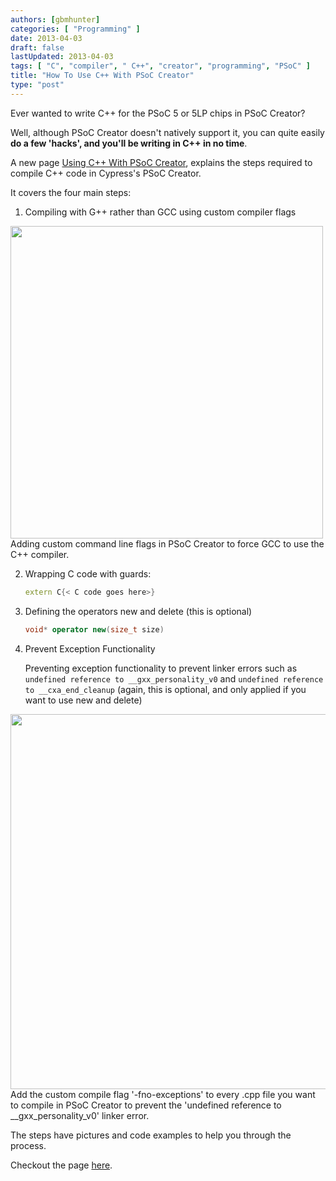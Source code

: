```yaml
---
authors: [gbmhunter]
categories: [ "Programming" ]
date: 2013-04-03
draft: false
lastUpdated: 2013-04-03
tags: [ "C", "compiler", " C++", "creator", "programming", "PSoC" ]
title: "How To Use C++ With PSoC Creator"
type: "post"
---
```



Ever wanted to write C++ for the PSoC 5 or 5LP chips in PSoC Creator?

Well, although PSoC Creator doesn't natively support it, you can quite easily **do a few 'hacks', and you'll be writing in C++ in no time**.

A new page [Using C++ With PSoC Creator](/programming/microcontrollers/psoc/using-cplusplus-with-psoc-creator), explains the steps required to compile C++ code in Cypress's PSoC Creator.

It covers the four main steps:

1. Compiling with G++ rather than GCC using custom compiler flags



<Image src={psoc_creator_build_settings_command_line_custom_flags} width="500px">Adding custom command line flags in PSoC Creator to force GCC to use the C++ compiler.</Image>

2. Wrapping C code with guards:

    ```c++
    extern C{< C code goes here>}
    ```

3. Defining the operators new and delete (this is optional)

    ```c++
    void* operator new(size_t size)
    ```

4. Prevent Exception Functionality

    Preventing exception functionality to prevent linker errors such as `undefined reference to __gxx_personality_v0` and `undefined reference to __cxa_end_cleanup` (again, this is optional, and only applied if you want to use new and delete)
    


<Image src={cplusplus_linker_error_undefined_reference_to_gxx_personality} width="600px">Add the custom compile flag '-fno-exceptions' to every .cpp file you want to compile in PSoC Creator to prevent the 'undefined reference to __gxx_personality_v0' linker error.</Image>

The steps have pictures and code examples to help you through the process.

Checkout the page [here](/programming/microcontrollers/psoc/using-cplusplus-with-psoc-creator).
